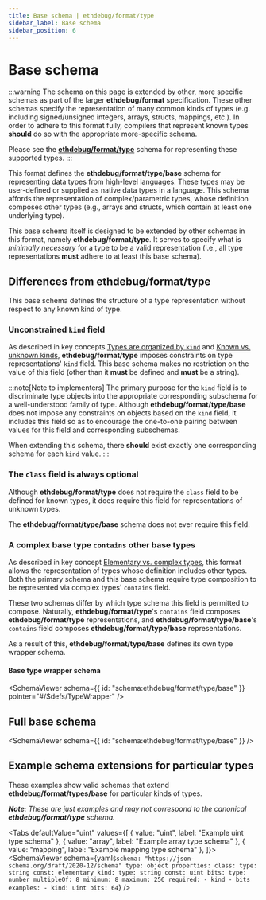 ```yaml
---
title: Base schema | ethdebug/format/type
sidebar_label: Base schema
sidebar_position: 6
---
```



# Base schema

:::warning
The schema on this page is extended by other, more specific schemas as part of
the larger **ethdebug/format** specification. These other schemas specify the
representation of many common kinds of types (e.g. including signed/unsigned
integers, arrays, structs, mappings, etc.). In order to adhere to this format
fully, compilers that represent known types **should** do so with the
appropriate more-specific schema.

Please see the [**ethdebug/format/type**](/spec/type) schema for representing
these supported types.
:::

This format defines the **ethdebug/format/type/base** schema for
representing data types from high-level languages. These types may be
user-defined or supplied as native data types in a language. This schema
affords the representation of complex/parametric types, whose definition
composes other types (e.g., arrays and structs, which contain at least one
underlying type).

This base schema itself is designed to be extended by other schemas in this
format, namely **ethdebug/format/type**. It serves to specify what is
_minimally necessary_ for a type to be a valid representation (i.e., all type
representations **must** adhere to at least this base schema).

<TOCInline toc={toc} />

## Differences from **ethdebug/format/type**

This base schema defines the structure of a type representation without respect
to any known kind of type.

### Unconstrained `kind` field

As described in key concepts
[Types are organized by `kind`](/spec/type/concepts#types-are-organized-by-kind)
and
[Known vs. unknown kinds](/spec/type/concepts#known-vs-unknown-kinds),
**ethdebug/format/type** imposes constraints on type representations' `kind`
field. This base schema makes no restriction on the value of this field
(other than it **must** be defined and **must** be a string).

:::note[Note to implementers]
The primary purpose for the `kind` field is to discriminate type objects
into the appropriate corresponding subschema for a well-understood family of type.
Although **ethdebug/format/type/base** does not impose any constraints on
objects based on the `kind` field, it includes this field so as to encourage
the one-to-one pairing between values for this field and corresponding
subschemas.

When extending this schema, there **should** exist exactly one corresponding
schema for each `kind` value.
:::

### The `class` field is always optional

Although **ethdebug/format/type** does not require the `class` field to be
defined for known types, it does require this field for representations of
unknown types.

The **ethdebug/format/type/base** schema does not ever require this field.

### A complex base type `contains` other base types

As described in key concept
[Elementary vs. complex types](/spec/type/concepts#elementary-vs-complex-types),
this format allows the representation of types whose definition
includes other types. Both the primary schema and this base schema
require type composition to be represented via complex types' `contains` field.

These two schemas differ by which type schema this field is
permitted to compose. Naturally, **ethdebug/format/type**'s `contains` field
composes **ethdebug/format/type** representations, and
**ethdebug/format/type/base**'s `contains` field composes
**ethdebug/format/type/base** representations.

As a result of this, **ethdebug/format/type/base** defines its own type wrapper
schema.

#### Base type wrapper schema

<SchemaViewer
  schema={{ id: "schema:ethdebug/format/type/base" }}
  pointer="#/$defs/TypeWrapper"
  />

## Full base schema

<SchemaViewer
  schema={{ id: "schema:ethdebug/format/type/base" }}
  />

## Example schema extensions for particular types

These examples show valid schemas that extend **ethdebug/format/types/base**
for particular kinds of types.

_**Note**: These are just examples and may not
correspond to the canonical **ethdebug/format/type** schema._

<Tabs
  defaultValue="uint"
  values={[
    { value: "uint", label: "Example uint type schema" },
    { value: "array", label: "Example array type schema" },
    { value: "mapping", label: "Example mapping type schema" },
  ]}>
  <TabItem value="uint">
    <SchemaViewer
      schema={yaml`
        $schema: "https://json-schema.org/draft/2020-12/schema"
        type: object
        properties:
          class:
            type: string
            const: elementary
          kind:
            type: string
            const: uint
          bits:
            type: number
            multipleOf: 8
            minimum: 8
            maximum: 256
        required:
          - kind
          - bits
        examples:
          - kind: uint
            bits: 64
      `}
      />
  </TabItem>

  <TabItem value="array">
    <SchemaViewer
      schema={yaml`
        $schema: "https://json-schema.org/draft/2020-12/schema"
        type: object
        properties:
          class:
            type: string
            const: complex
          kind:
            type: string
            const: array
          contains:
            type: object
            properties:
              type:
                $ref: "schema:ethdebug/format/type/base"
            required:
              - type
        required:
          - kind
          - contains
        examples:
          - kind: array
            contains:
              type:
                kind: string
        description:
          An example schema for array types. See example value for representing
          an array of strings (\`string[]\`).
      `}
      />
  </TabItem>
  <TabItem value="mapping">
    <SchemaViewer
      schema={yaml`
        $schema: "https://json-schema.org/draft/2020-12/schema"
        title: Example mapping type schema
        type: object
        properties:
          class:
            type: string
            const: complex
          kind:
            type: string
            const: array
          contains:
            type: object
            properties:
              key:
                type: object
                properties:
                  type:
                    $ref: "schema:ethdebug/format/type/base"
                required:
                  - type
              value:
                type: object
                properties:
                  type:
                    $ref: "schema:ethdebug/format/type/base"
                required:
                  - type
            required:
              - key
              - value
        required:
          - kind
          - contains
        examples:
          - kind: mapping
            contains:
              key:
                type:
                  kind: address
                  payable: true
              value:
                type:
                  kind: uint
                  bits: 256
        description:
          An example schema for mapping types. See example value for a mapping
          from an \`address payable\` to a \`uint256\`, adhering to this
          example schema.
      `}
      />
  </TabItem>
</Tabs>
